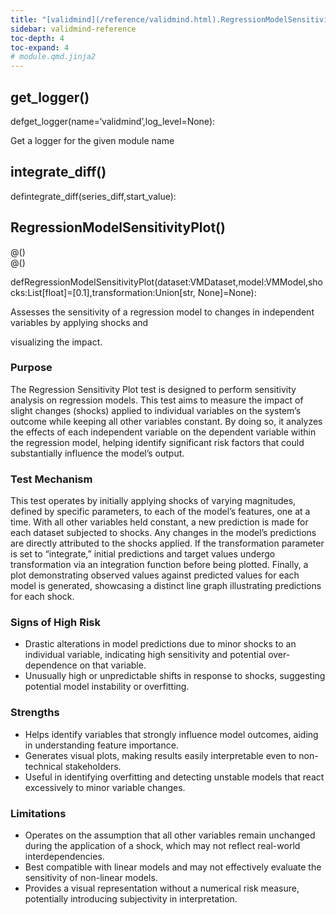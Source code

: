 ```yaml
---
title: "[validmind](/reference/validmind.html).RegressionModelSensitivityPlot"
sidebar: validmind-reference
toc-depth: 4
toc-expand: 4
# module.qmd.jinja2
---
```


## get_logger<span class='muted'>()</span>

<!-- signatures.jinja2 -->

::: {.signature}

<span class="kw">def</span><span class="name">get_logger</span>(<span class="params"><span class="n">name</span><span class="o">=</span><span class="s1">'validmind'</span><span class="muted">,</span></span><span class="params"><span class="n">log_level</span><span class="o">=</span><span class="kc">None</span></span>):

:::

<!-- docstring.jinja2 -->

Get a logger for the given module name

<!-- function.qmd.jinja2 -->

## integrate_diff[()]{.muted}

<!-- signatures.jinja2 -->

::: {.signature}

<span class="kw">def</span><span class="name">integrate_diff</span>(<span class="params"><span class="n">series_diff</span><span class="muted">,</span></span><span class="params"><span class="n">start_value</span></span>):

:::

<!-- function.qmd.jinja2 -->

## RegressionModelSensitivityPlot[()]{.muted}

<!-- signatures.jinja2 -->

::: {.signature}

<div class="decorator">@<!-- types.jinja2 - format_type --><!-- types.jinja2 - format_type --><!-- types.jinja2 - format_type --><span class="n"></span><span class="p">(</span><span class="p">)</span></div><div class="decorator">@<!-- types.jinja2 - format_type --><!-- types.jinja2 - format_type --><!-- types.jinja2 - format_type --><span class="n"></span><span class="p">(</span><span class="p">)</span></div>
<span class="kw">def</span><span class="name">RegressionModelSensitivityPlot</span>(<span class="params"><span class="n">dataset</span><span class="p">:</span><!-- types.jinja2 - format_type --><span class="n">VMDataset</span><span class="muted">,</span></span><span class="params"><span class="n">model</span><span class="p">:</span><!-- types.jinja2 - format_type --><span class="n">VMModel</span><span class="muted">,</span></span><span class="params"><span class="n">shocks</span><span class="p">:</span><!-- types.jinja2 - format_type --><!-- types.jinja2 - format_type --><span class="n">List</span><span class="p">[</span><!-- types.jinja2 - format_type --><span class="nb">float</span><span class="p">]</span><span class="o">=</span><!-- types.jinja2 - format_type --><span class="p">[</span><!-- types.jinja2 - format_type --><span class="n">0.1</span><span class="p">]</span><span class="muted">,</span></span><span class="params"><span class="n">transformation</span><span class="p">:</span><!-- types.jinja2 - format_type --><!-- types.jinja2 - format_type --><span class="n">Union</span><span class="p">[</span><!-- types.jinja2 - format_type --><span class="nb">str</span><span class="p">, </span><!-- types.jinja2 - format_type --><span class="n">None</span><span class="p">]</span><span class="o">=</span><span class="kc">None</span></span>):

:::

<!-- docstring.jinja2 -->

Assesses the sensitivity of a regression model to changes in independent variables by applying shocks and

visualizing the impact.

### Purpose

The Regression Sensitivity Plot test is designed to perform sensitivity analysis on regression models. This test aims to measure the impact of slight changes (shocks) applied to individual variables on the system's outcome while keeping all other variables constant. By doing so, it analyzes the effects of each independent variable on the dependent variable within the regression model, helping identify significant risk factors that could substantially influence the model's output.

### Test Mechanism

This test operates by initially applying shocks of varying magnitudes, defined by specific parameters, to each of the model's features, one at a time. With all other variables held constant, a new prediction is made for each dataset subjected to shocks. Any changes in the model's predictions are directly attributed to the shocks applied. If the transformation parameter is set to "integrate," initial predictions and target values undergo transformation via an integration function before being plotted. Finally, a plot demonstrating observed values against predicted values for each model is generated, showcasing a distinct line graph illustrating predictions for each shock.

### Signs of High Risk

- Drastic alterations in model predictions due to minor shocks to an individual variable, indicating high sensitivity and potential over-dependence on that variable.
- Unusually high or unpredictable shifts in response to shocks, suggesting potential model instability or overfitting.

### Strengths

- Helps identify variables that strongly influence model outcomes, aiding in understanding feature importance.
- Generates visual plots, making results easily interpretable even to non-technical stakeholders.
- Useful in identifying overfitting and detecting unstable models that react excessively to minor variable changes.

### Limitations

- Operates on the assumption that all other variables remain unchanged during the application of a shock, which may not reflect real-world interdependencies.
- Best compatible with linear models and may not effectively evaluate the sensitivity of non-linear models.
- Provides a visual representation without a numerical risk measure, potentially introducing subjectivity in interpretation.
